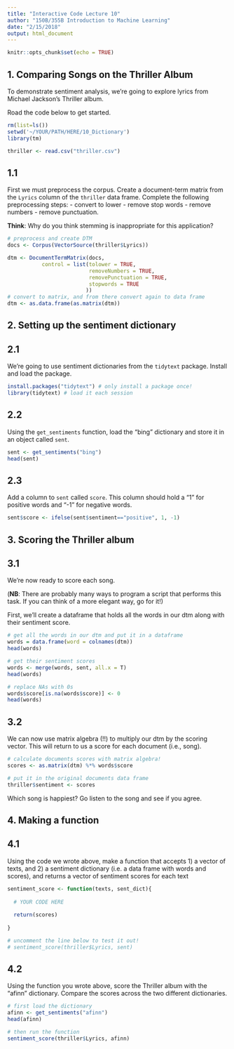 ```yaml
---
title: "Interactive Code Lecture 10"
author: "150B/355B Introduction to Machine Learning"
date: "2/15/2018"
output: html_document
---
```


```r
knitr::opts_chunk$set(echo = TRUE)
```


## 1. Comparing Songs on the Thriller Album

To demonstrate sentiment analysis, we're going to explore lyrics from Michael Jackson's Thriller album. 

Road the code below to get started.

```r
rm(list=ls())
setwd('~/YOUR/PATH/HERE/10_Dictionary')
library(tm)

thriller <- read.csv("thriller.csv")
```

## 1.1 

First we must preprocess the corpus. Create a document-term matrix from the `Lyrics` column of the `thriller` data frame. Complete the following preprocessing steps:
- convert to lower
- remove stop words
- remove numbers
- remove punctuation.

**Think**: Why do you think stemming is inappropriate for this application?

```r
# preprocess and create DTM
docs <- Corpus(VectorSource(thriller$Lyrics))

dtm <- DocumentTermMatrix(docs,
           control = list(tolower = TRUE,
                          removeNumbers = TRUE,
                          removePunctuation = TRUE,
                          stopwords = TRUE
                         ))
# convert to matrix, and from there convert again to data frame
dtm <- as.data.frame(as.matrix(dtm))
```

## 2. Setting up the sentiment dictionary

## 2.1

We're going to use sentiment dictionaries from the `tidytext` package. Install and load the package.

```r
install.packages("tidytext") # only install a package once!
library(tidytext) # load it each session
```
 
## 2.2 

Using the `get_sentiments` function, load the "bing" dictionary and store it in an object called `sent`. 

```r
sent <- get_sentiments("bing")
head(sent)
```

## 2.3

Add a column to `sent` called `score`. This column should hold a "1" for positive words and "-1" for negative words.

```r
sent$score <- ifelse(sent$sentiment=="positive", 1, -1)
```

## 3. Scoring the Thriller album

## 3.1 

We're now ready to score each song. 

(**NB**: There are probably many ways to program a script that performs this task. If you can think of a more elegant way, go for it!)

First, we'll create a dataframe that holds all the words in our dtm along with their sentiment score.

```r
# get all the words in our dtm and put it in a dataframe
words = data.frame(word = colnames(dtm))
head(words)

# get their sentiment scores
words <- merge(words, sent, all.x = T)
head(words)

# replace NAs with 0s
words$score[is.na(words$score)] <- 0
head(words)
```

## 3.2

We can now use matrix algebra (!!) to multiply our dtm by the scoring vector. This will return to us a score for each document (i.e., song).

```r
# calculate documents scores with matrix algebra! 
scores <- as.matrix(dtm) %*% words$score

# put it in the original documents data frame
thriller$sentiment <- scores
```

Which song is happiest? Go listen to the song and see if you agree.

## 4. Making a function

## 4.1 

Using the code we wrote above, make a function that accepts 1) a vector of texts, and 2) a sentiment dictionary (i.e. a data frame with words and scores), and returns a vector of sentiment scores for each text

```r
sentiment_score <- function(texts, sent_dict){
  
  # YOUR CODE HERE
  
  return(scores)
  
}

# uncomment the line below to test it out!
# sentiment_score(thriller$Lyrics, sent)
```

## 4.2 

Using the function you wrote above, score the Thriller album with the "afinn" dictionary. Compare the scores across the two different dictionaries.

```r
# first load the dictionary
afinn <- get_sentiments("afinn")
head(afinn)

# then run the function
sentiment_score(thriller$Lyrics, afinn)
```

